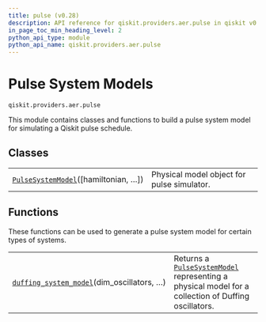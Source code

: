 ```yaml
---
title: pulse (v0.28)
description: API reference for qiskit.providers.aer.pulse in qiskit v0.28
in_page_toc_min_heading_level: 2
python_api_type: module
python_api_name: qiskit.providers.aer.pulse
---
```


<span id="module-qiskit.providers.aer.pulse" />

<span id="aer-pulse" />

<span id="pulse-system-models-qiskit-providers-aer-pulse" />

# Pulse System Models

`qiskit.providers.aer.pulse`

This module contains classes and functions to build a pulse system model for simulating a Qiskit pulse schedule.

## Classes

|                                                                                                                                    |                                            |
| ---------------------------------------------------------------------------------------------------------------------------------- | ------------------------------------------ |
| [`PulseSystemModel`](qiskit.providers.aer.pulse.PulseSystemModel "qiskit.providers.aer.pulse.PulseSystemModel")(\[hamiltonian, …]) | Physical model object for pulse simulator. |

## Functions

These functions can be used to generate a pulse system model for certain types of systems.

|                                                                                                                                                  |                                                                                                                                                                                                  |
| ------------------------------------------------------------------------------------------------------------------------------------------------ | ------------------------------------------------------------------------------------------------------------------------------------------------------------------------------------------------ |
| [`duffing_system_model`](qiskit.providers.aer.pulse.duffing_system_model "qiskit.providers.aer.pulse.duffing_system_model")(dim\_oscillators, …) | Returns a [`PulseSystemModel`](qiskit.providers.aer.pulse.PulseSystemModel "qiskit.providers.aer.pulse.PulseSystemModel") representing a physical model for a collection of Duffing oscillators. |

